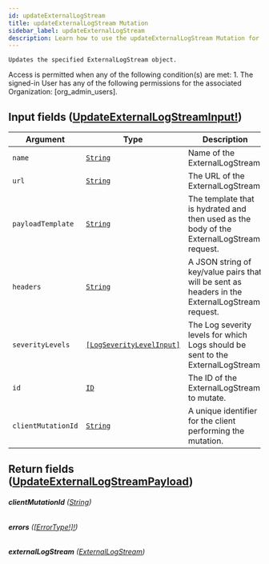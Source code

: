 ```yaml
---
id: updateExternalLogStream
title: updateExternalLogStream Mutation
sidebar_label: updateExternalLogStream
description: Learn how to use the updateExternalLogStream Mutation for Prismatic's API.
---
```


    Updates the specified ExternalLogStream object.

Access is permitted when any of the following condition(s) are met: 1. The signed-in User has any of the following permissions for the associated Organization: [org_admin_users].

## Input fields ([UpdateExternalLogStreamInput!](api/schema/input_object/UpdateExternalLogStreamInput.mdx))

| Argument           | Type                                                                           | Description                                                                                     |
| ------------------ | ------------------------------------------------------------------------------ | ----------------------------------------------------------------------------------------------- |
| `name`             | [`String`](api/schema/scalar/String.mdx)                                       | Name of the ExternalLogStream.                                                                  |
| `url`              | [`String`](api/schema/scalar/String.mdx)                                       | The URL of the ExternalLogStream.                                                               |
| `payloadTemplate`  | [`String`](api/schema/scalar/String.mdx)                                       | The template that is hydrated and then used as the body of the ExternalLogStream request.       |
| `headers`          | [`String`](api/schema/scalar/String.mdx)                                       | A JSON string of key/value pairs that will be sent as headers in the ExternalLogStream request. |
| `severityLevels`   | [`[LogSeverityLevelInput]`](api/schema/input_object/LogSeverityLevelInput.mdx) | The Log severity levels for which Logs should be sent to the ExternalLogStream.                 |
| `id`               | [`ID`](api/schema/scalar/ID.mdx)                                               | The ID of the ExternalLogStream to mutate.                                                      |
| `clientMutationId` | [`String`](api/schema/scalar/String.mdx)                                       | A unique identifier for the client performing the mutation.                                     |

## Return fields ([UpdateExternalLogStreamPayload](api/schema/object/UpdateExternalLogStreamPayload.mdx))

###### <b>clientMutationId</b> ([String](api/schema/scalar/String.mdx))

###### <b>errors</b> ([[ErrorType!]!](api/schema/object/ErrorType.mdx))

###### <b>externalLogStream</b> ([ExternalLogStream](api/schema/object/ExternalLogStream.mdx))

